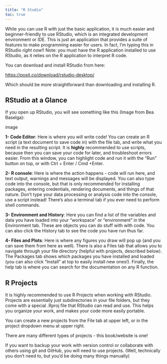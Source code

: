 ```yaml
---
title: "R Studio"
toc: true
---
```


While you can use R with just the basic application, it is much easier and beginner-friendly to use RStudio, which is an integrated development environment or IDE. This is just an application that provides a suite of features to make programming easier for users. In fact, I'm typing this in RStudio *right now*!! Note: you must have the R application installed to use RStudio, as it relies on the R application to interpret R code.

You can download and install RStudio from here:

<https://posit.co/download/rstudio-desktop/>

Which should be more straightforward than downloading and installing R.

## RStudio at a Glance

If you open up RStudio, you will see something like this (Image from Bea Baselga):

image

**1- Code Editor**: Here is where you will write code! You can create an R script (a text document to save code in) with the file tab, and write what you need in the resulting script. It is **highly** recommended to use scripts, because then you can save your code for later, and troubleshoot errors easier. From this window, you can highlight code and run it with the "Run" button on top, or with Ctrl + Enter / Cmd +Enter.

**2- R console**: Here is where the action happens - code will run here, and text output, warnings and messages will be displayed. You can also type code into the console, but that is only recommended for installing packages, entering credentials, rendering documents, and things of that nature. Don't type your data processing or analysis code into the console, use a script instead! There's also a terminal tab if you ever need to perform shell commands.

**3- Environment and History**: Here you can find a list of the variables and data you have loaded into your "workspace" or "environment" in the Environment tab. These are objects you can do stuff with with code. You can also click the History tab to see the code you have run thus far.

**4- Files and Plots**: Here is where any figures you draw will pop up (and you can save them from here as well). There is also a Files tab that allows you to navigate through your file directory (helpful with projects, described below). The Packages tab shows which packages you have installed and loaded (you can also click "Install" at top to easily install new ones!). Finally, the help tab is where you can search for the documentation on any R function.

## R Projects

It is highly recommended to use R Projects when working with RStudio. Projects are essentially just subdirectories in your file folders, but they come with a special .Rproj file that RStudio can read and use. This helps you organize your work, and makes your code more easily portable.

You can create a new projects from the File tab at upper left, or in the project dropdown menu at upper right.

There are many different types of projects - this book/website is one!

If you want to backup your work with version control or collaborate with others using git and GitHub, you will need to use projects. (Well, technically you don't need to, but you'd be doing many things manually)

